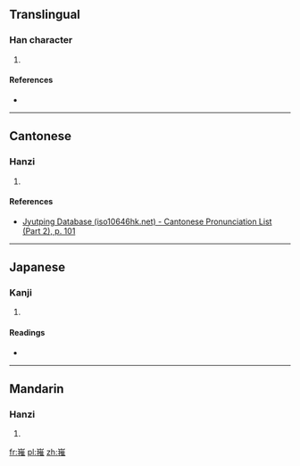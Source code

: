 ==Translingual==

===Han character===
{{Han char|rn=46|rad=山|as=11|sn=14|four=2251<sub>4</sub>|canj=山手人土 (UQOG)|ids=⿱[[山]][[推]]}}

# {{defn|Han|sort=山11}}

====References====
* {{Han ref|kx=0319.050|dkj=08431|dj=0619.150|hdz=10792.180|uh=5D8A|ud=23946|bh=E1AA|bd=57770}}

----

==Cantonese==

===Hanzi===
{{yue-hanzi|jyut=[[zeoi2]]|y=jeui2}}

# {{defn|lang=yue|sort=山11}}

====References====
* [http://www.iso10646hk.net/jp/document/download.jsp Jyutping Database (iso10646hk.net) - Cantonese Pronunciation List (Part 2), p. 101]

----

==Japanese==

===Kanji===
{{ja-kanji|grade=|rs=山11}}

# {{defn|lang=ja|sort=山11}}

====Readings====
* {{ja-readings|on=[[すい]] (sui), [[つい]] (tsui), [[さい]] (sai), [[せ]] (se)|kun=}}

----

==Mandarin==

===Hanzi===
{{cmn-hanzi|pin=[[zuǐ]] ([[zui3]])|wg=tsui<sup>3</sup>}}

# {{defn|lang=cmn|sort=山11}}

[[fr:嶊]]
[[pl:嶊]]
[[zh:嶊]]